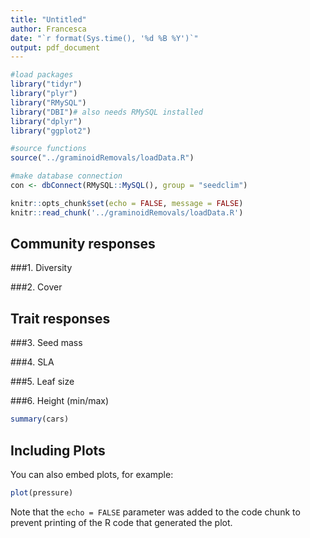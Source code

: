 ```yaml
---
title: "Untitled"
author: Francesca
date: "`r format(Sys.time(), '%d %B %Y')`"
output: pdf_document
---
```



```r
#load packages
library("tidyr")
library("plyr")
library("RMySQL")
library("DBI")# also needs RMySQL installed
library("dplyr")
library("ggplot2")

#source functions
source("../graminoidRemovals/loadData.R")

#make database connection
con <- dbConnect(RMySQL::MySQL(), group = "seedclim")


```


```r
knitr::opts_chunk$set(echo = FALSE, message = FALSE)
knitr::read_chunk('../graminoidRemovals/loadData.R')
```

## Community responses
###1. Diversity


###2. Cover


## Trait responses

###3. Seed mass


###4. SLA


###5. Leaf size


###6. Height (min/max)


```r
summary(cars)
```

## Including Plots

You can also embed plots, for example:

```r
plot(pressure)
```

Note that the `echo = FALSE` parameter was added to the code chunk to prevent printing of the R code that generated the plot.

